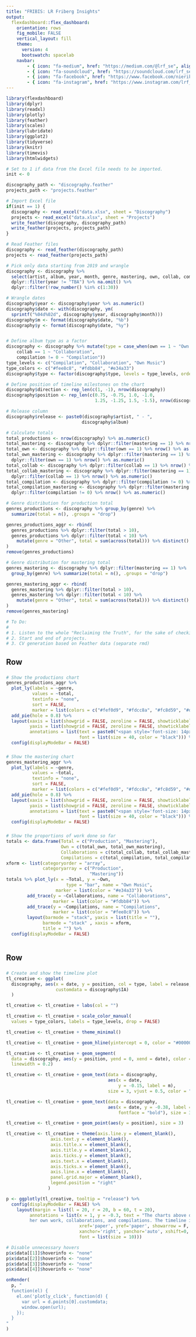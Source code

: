 ```yaml
---
title: "FRIBIS: LR Friberg Insights"
output: 
  flexdashboard::flex_dashboard:
    orientation: rows
    fig_mobile: FALSE
    vertical_layout: fill
    theme: 
      version: 4
      bootswatch: spacelab
    navbar:
        - { icon: "fa-medium", href: "https://medium.com/@lrf_se", align: right}
        - { icon: "fa-soundcloud", href: "https://soundcloud.com/lrf_se", align: right}
        - { icon: "fa-facebook", href: "https://www.facebook.com/nierikaproductions", align: right }
        - { icon: "fa-instagram", href: "https://www.instagram.com/lrf_se", align: right}
---
```


```r
library(flexdashboard)
library(dplyr)
library(readxl)
library(plotly)
library(feather)
library(scales)
library(lubridate)
library(ggplot2)
library(tidyverse)
library(knitr)
library(timevis)
library(htmlwidgets)

# Set to 1 if data from the Excel file needs to be imported.
init <- 0

discography_path <- "discography.feather"
projects_path <- "projects.feather"

# Import Excel file
if(init == 1) {
  discography <- read_excel("data.xlsx", sheet = "Discography")
  projects <- read_excel("data.xlsx", sheet = "Projects")
  write_feather(discography, discography_path)
  write_feather(projects, projects_path)
}

# Read Feather files
discography <- read_feather(discography_path)
projects <- read_feather(projects_path)

# Pick only data starting from 2019 and wrangle
discography <- discography %>%
  select(artist, album, year, month, genre, mastering, own, collab, compilation, IA) %>%
  dplyr::filter(year != "TBA") %>% na.omit() %>%
  dplyr::filter(!row_number() %in% c(1:30))

# Wrangle dates
discography$year <- discography$year %>% as.numeric()
discography$date <- with(discography, ym(
  sprintf("%04d%02d", discography$year, discography$month)))
discography$m <- format(discography$date, "%b")
discography$y <- format(discography$date, "%y")


# Define album type as a factor
discography <- discography %>% mutate(type = case_when(own == 1 ~ "Own Music",
    collab == 1 ~ "Collaboration",
    compilation != 0 ~ "Compilation"))
type_levels <- c("Compilation", "Collaboration", "Own Music")
type_colors <- c("#fee8c8", "#fdbb84", "#e34a33")
discography$type <- factor(discography$type, levels = type_levels, ordered = TRUE)

# Define position of timeline milestones on the chart
discography$direction <- rep_len(c(1, -1), nrow(discography))
discography$position <- rep_len(c(0.75, -0.75, 1.0, -1.0, 
                                  1.25, -1.25, 1.5, -1.5), nrow(discography))

# Release column
discography$release <- paste0(discography$artist, " - ",
                             discography$album)

# Calculate totals
total_productions <- nrow(discography) %>% as.numeric()
total_mastering <- discography %>% dplyr::filter(mastering == 1) %>% nrow() %>% as.numeric()
total_own <- discography %>% dplyr::filter(own == 1) %>% nrow() %>% as.numeric()
total_own_mastering <- discography %>% dplyr::filter(mastering == 1) %>% 
  dplyr::filter(own == 1) %>% nrow() %>% as.numeric()
total_collab <- discography %>% dplyr::filter(collab == 1) %>% nrow() %>% as.numeric()
total_collab_mastering <- discography %>% dplyr::filter(mastering == 1) %>%
  dplyr::filter(collab == 1) %>% nrow() %>% as.numeric()
total_compilation <- discography %>% dplyr::filter(compilation != 0) %>% nrow() %>% as.numeric()
total_compilation_mastering <- discography %>% dplyr::filter(mastering == 1) %>%
  dplyr::filter(compilation != 0) %>% nrow() %>% as.numeric()

# Genre distribution for production total
genres_productions <- discography %>% group_by(genre) %>% 
  summarize(total = n(), .groups = "drop")

genres_productions_aggr <- rbind(
  genres_productions %>% dplyr::filter(total > 10),
  genres_productions %>% dplyr::filter(total < 10) %>% 
    mutate(genre = "Other", total = sum(across(total))) %>% distinct()
)
remove(genres_productions)

# Genre distribution for mastering total
genres_mastering <- discography %>% dplyr::filter(mastering == 1) %>% 
  group_by(genre) %>% summarize(total = n(), .groups = "drop")

genres_mastering_aggr <- rbind(
  genres_mastering %>% dplyr::filter(total > 10),
  genres_mastering %>% dplyr::filter(total < 10) %>% 
    mutate(genre = "Other", total = sum(across(total))) %>% distinct()
)
remove(genres_mastering)

# To Do:
#
# 1. Listen to the whole "Reclaiming the Truth", for the sake of checking correct pronunciation
# 2. Start and end of projects.
# 3. CV generation based on Feather data (separate rmd)


```

Row {data-height=300}
-----------------------------------------------------------------------

###

```r
# Show the productions chart
genres_productions_aggr %>%
  plot_ly(labels = ~genre,
          values = ~total,
          textinfo = "none",
          sort = FALSE,
          marker = list(colors = c("#fef0d9", "#fdcc8a", "#fc8d59", "#d7301f"))) %>% 
  add_pie(hole = 0.8) %>%
  layout(xaxis = list(showgrid = FALSE, zeroline = FALSE, showticklabels = FALSE),
         yaxis = list(showgrid = FALSE, zeroline = FALSE, showticklabels = FALSE),
         annotations = list(text = paste0("<span style='font-size: 14px; color=#555; font-family:Helvetica'>Productions</span><br />", total_productions), "showarrow" = FALSE, 
                            font = list(size = 40, color = "black"))) %>%
  config(displayModeBar = FALSE)

```

### 

```r
# Show the mastering chart
genres_mastering_aggr %>%
  plot_ly(labels = ~genre,
          values = ~total,
          textinfo = "none",
          sort = FALSE,
          marker = list(colors = c("#fef0d9", "#fdcc8a", "#fc8d59", "#d7301f"))) %>% 
  add_pie(hole = 0.8) %>%
  layout(xaxis = list(showgrid = FALSE, zeroline = FALSE, showticklabels = FALSE),
         yaxis = list(showgrid = FALSE, zeroline = FALSE, showticklabels = FALSE),
         annotations = list(text = paste0("<span style='font-size: 14px; color=#555; font-family:Helvetica'>Mastering</span><br />", total_mastering), "showarrow" = FALSE, 
                            font = list(size = 40, color = "black"))) %>%
  config(displayModeBar = FALSE)

```

###

```r
# Show the proportions of work done so far
totals <- data.frame(Total = c("Production", "Mastering"),
                     Own = c(total_own, total_own_mastering),
                     Collaborations = c(total_collab, total_collab_mastering),
                     Compilations = c(total_compilation, total_compilation_mastering))
xform <- list(categoryorder = "array",
              categoryarray = c("Production", 
                                "Mastering"))
totals %>% plot_ly(x = ~Total, y = ~Own,
                       type = "bar", name = "Own Music",
                   marker = list(color = "#e34a33")) %>%
        add_trace(y = ~Collaborations, name = "Collaborations",
                  marker = list(color = "#fdbb84")) %>%  
        add_trace(y = ~Compilations, name = "Compilations",
                  marker = list(color = "#fee8c8")) %>%
        layout(barmode = "stack", yaxis = list(title = ""),
              barmode = "stack" , xaxis = xform,
              title = "") %>%
  config(displayModeBar = FALSE)
  
```

Row {data-height=300}
-----------------------------------------------------------------------

###

```r
# Create and show the timeline plot
tl_creative <- ggplot(
  discography, aes(x = date, y = position, col = type, label = release,
                   customdata = discography$IA)
  ) 

tl_creative <- tl_creative + labs(col = "") 

tl_creative <- tl_creative + scale_color_manual(
  values = type_colors, labels = type_levels, drop = FALSE) 

tl_creative <- tl_creative + theme_minimal() 

tl_creative <- tl_creative + geom_hline(yintercept = 0, color = "#000000", linewidth = 0.3)

tl_creative <- tl_creative + geom_segment(
  data = discography, aes(y = position, yend = 0, xend = date), color = "#000000", 
  linewidth = 0.2) 

tl_creative <- tl_creative + geom_text(data = discography,  
                                       aes(x = date, 
                                           y = -0.15, label = m),
                                       size = 3, vjust = 0.5, color = "#CCCCCC", angle = 90) 

tl_creative <- tl_creative + geom_text(data = discography,
                                       aes(x = date, y = -0.38, label = y,
                                           fontface = "bold"), size = 3.5, color = "#CCCCCC") 

tl_creative <- tl_creative + geom_point(aes(y = position), size = 3) 

tl_creative <- tl_creative + theme(axis.line.y = element_blank(),
                 axis.text.y = element_blank(),
                 axis.title.x = element_blank(),
                 axis.title.y = element_blank(),
                 axis.ticks.y = element_blank(),
                 axis.text.x = element_blank(),
                 axis.ticks.x = element_blank(),
                 axis.line.x = element_blank(),
                 panel.grid.major = element_blank(),
                 legend.position = "right"
                ) 

p <- ggplotly(tl_creative, tooltip = "release") %>%
  config(displayModeBar = FALSE) %>%
    layout(margin = list(l = 20, r = 20, b = 60, t = 20),
         annotations = list(x = 1, y = -0.3, text = "The charts above depict the number of music albums that have been produced and mastered by LR Friberg from the year 2019 onwards, along with the breakdown of 
         her own work, collaborations, and compilations. The timeline is interactive; when you interact with the points, the links to the albums will open in a new window.",
                            xref='paper', yref='paper', showarrow = F, 
                            xanchor='right', yanchor='auto', xshift=0, yshift=0,
                            font = list(size = 10)))

# Disable unnecessary hovers
p$x$data[[1]]$hoverinfo <- "none"
p$x$data[[2]]$hoverinfo <- "none"
p$x$data[[3]]$hoverinfo <- "none"
p$x$data[[4]]$hoverinfo <- "none"

onRender(
  p, "
  function(el) {
    el.on('plotly_click', function(d) {
      var url = d.points[0].customdata;
      window.open(url);
    });
  }
"
)

```

